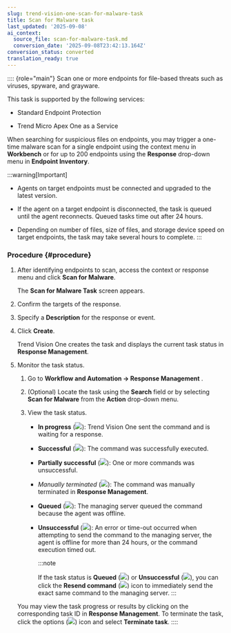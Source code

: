 ```yaml
---
slug: trend-vision-one-scan-for-malware-task
title: Scan for Malware task
last_updated: '2025-09-08'
ai_context:
  source_file: scan-for-malware-task.md
  conversion_date: '2025-09-08T23:42:13.164Z'
conversion_status: converted
translation_ready: true
---
```


:::: {role="main"}
Scan one or more endpoints for file-based threats such as viruses, spyware, and grayware.

This task is supported by the following services:

- Standard Endpoint Protection

- Trend Micro Apex One as a Service

When searching for suspicious files on endpoints, you may trigger a one-time malware scan for a single endpoint using the context menu in **Workbench** or for up to 200 endpoints using the **Response** drop-down menu in **Endpoint Inventory**.

:::warning[Important]

- Agents on target endpoints must be connected and upgraded to the latest version.

- If the agent on a target endpoint is disconnected, the task is queued until the agent reconnects. Queued tasks time out after 24 hours.

- Depending on number of files, size of files, and storage device speed on target endpoints, the task may take several hours to complete.
:::

### Procedure {#procedure}

1.  After identifying endpoints to scan, access the context or response menu and click **Scan for Malware**.

    The **Scan for Malware Task** screen appears.

2.  Confirm the targets of the response.

3.  Specify a **Description** for the response or event.

4.  Click **Create**.

    Trend Vision One creates the task and displays the current task status in **Response Management**.

5.  Monitor the task status.

    1.  Go to **Workflow and Automation → Response Management** .

    2.  (Optional) Locate the task using the **Search** field or by selecting **Scan for Malware** from the **Action** drop-down menu.

    3.  View the task status.

        - **In progress** (![](/images/in_progress=GUID-A55897DB-3DEA-4F5C-B7F9-70B3D7FB9EDE=1=en-us=Low.webp)): Trend Vision One sent the command and is waiting for a response.

        - **Successful** (![](/images/successful=GUID-1E31AD86-DE2E-48B5-85F7-7C78A3E8BB11=1=en-us=Low.webp)): The command was successfully executed.

        - **Partially successful** (![](/images/partially_successful_icon=GUID-20230103030733.webp)): One or more commands was unsuccessful.

        - *Manually terminated* (![](/images/rejected=bd05fc87-5b5d-4d84-bfb1-3a6dc09ddac5.webp)): The command was manually terminated in **Response Management**.

        - **Queued** (![](/images/queued=GUID-65C0DF81-E50D-4D51-9602-2E9B7A0E5F14=1=en-us=Low.webp)): The managing server queued the command because the agent was offline.

        - **Unsuccessful** (![](/images/error=5cc21722-7ceb-480c-b9c2-a47d420cf1cc.webp)): An error or time-out occurred when attempting to send the command to the managing server, the agent is offline for more than 24 hours, or the command execution timed out.

          :::note

          If the task status is **Queued** (![](/images/queued=GUID-65C0DF81-E50D-4D51-9602-2E9B7A0E5F14=1=en-us=Low.webp)) or **Unsuccessful** (![](/images/error=5cc21722-7ceb-480c-b9c2-a47d420cf1cc.webp)), you can click the **Resend command** (![](/images/resendCommand=GUID-47F93E03-99D1-49B4-95D0-C6D07F10B592=1=en-us=Low.webp)) icon to immediately send the exact same command to the managing server.
          :::

    You may view the task progress or results by clicking on the corresponding task ID in **Response Management**. To terminate the task, click the options (![](/images/options_icon=GUID-408062FA-DA13-4ECA-81EB-31A5B68355A1=1=en-us=Low.webp)) icon and select **Terminate task**.
::::
